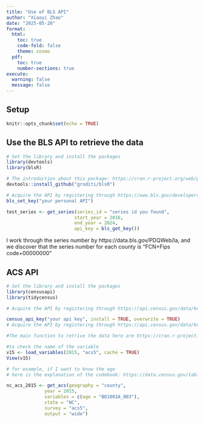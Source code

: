 ```yaml
---
title: "Use of BLS API"
author: "Xiaoyi Zhao"
date: "2025-05-28"
format:
  html:
    toc: true
    code-fold: false
    theme: cosmo
  pdf:
    toc: true
    number-sections: true
execute:
  warning: false
  message: false
---
```


## Setup

```r
knitr::opts_chunk$set(echo = TRUE)
```

## Use the BLS API to retrieve the data

```r
# Set the library and install the packages
library(devtools)
library(blsR)

# The introduction about this package: https://cran.r-project.org/web/packages/blsR/blsR.pdf
devtools::install_github("groditi/blsR")

# Acquire the API by registering through https://www.bls.gov/developers/home.htm
bls_set_key("your personal API")

test_series <- get_series(series_id = "series id you found", 
                         start_year = 2016, 
                         end_year = 2024, 
                         api_key = bls_get_key())
```

I work through the series number by https://data.bls.gov/PDQWeb/la, and we discover that the series number for each county is "FCN+Fips code+00000000"

## ACS API

```r
# Set the library and install the packages
library(censusapi)
library(tidycensus) 

# Acquire the API by registering through https://api.census.gov/data/key_signup.html

census_api_key("your api key", install = TRUE, overwrite = TRUE)
# Acquire the API by registering through https://api.census.gov/data/key_signup.html

#The main function to retrive the data here are https://cran.r-project.org/web/packages/tidycensus/tidycensus.pdf

#to check the name of the variable
v15 <- load_variables(2015, "acs5", cache = TRUE)
View(v15)

# for example, if I want to know the age
# here is the explanation of the codebook: https://data.census.gov/table/ACSDT5Y2022.B01001

nc_acs_2015 <- get_acs(geography = "county", 
              year = 2015,
              variables = c(age = "B01001A_003"), 
              state = "NC",
              survey = "acs5",
              output = "wide")

```
